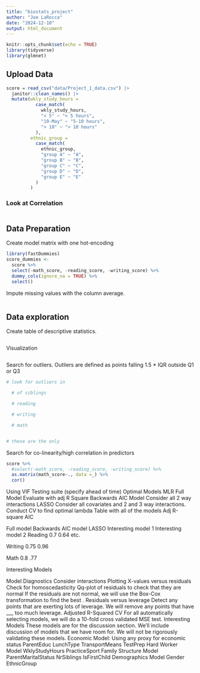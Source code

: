```yaml
---
title: "biostats_project"
author: "Joe LaRocca"
date: "2024-12-10"
output: html_document
---
```


```r
knitr::opts_chunk$set(echo = TRUE)
library(tidyverse)
library(glmnet)
```

## Upload Data


```r
score = read_csv("data/Project_1_data.csv") |>
  janitor::clean_names() |>
  mutate(wkly_study_hours = 
           case_match(
             wkly_study_hours,
             "< 5" ~ "< 5 hours",
             "10-May" ~ "5-10 hours",
             "> 10" ~ "> 10 hours"
           ),
         ethnic_group = 
           case_match(
             ethnic_group,
             "group A" ~ "A",
             "group B" ~ "B",
             "group C" ~ "C",
             "group D" ~ "D",
             "group E" ~ "E"
           )
         )

```


### Look at Correlation

```r

```



## Data Preparation

Create model matrix with one hot-encoding
```r
library(fastDummies)
score_dummies <- 
  score %>% 
  select(-math_score, -reading_score, -writing_score) %>% 
  dummy_cols(ignore_na = TRUE) %>% 
  select()

```



Impute missing values with the column average.
```r

```

## Data exploration

Create table of descriptive statistics.
```r

```



Visualization
```r

```


Search for outliers. Outliers are defined as points falling 1.5 * IQR outside Q1 or Q3
```r
# look for outliers in 

  # of siblings

  # reading

  # writing

  # math


# these are the only 
```


Search for co-linearity/high correlation in predictors
```r
score %>% 
  #select(-math_score, -reading_score, -writing_score) %>% 
  as.matrix(math_score~., data =_) %>% 
  cor()
```


Using VIF
Testing suite (specify ahead of time)
Optimal Models
MLR Full Model
Evaluate with adj R Square
Backwards AIC Model
Consider all 2 way interactions
LASSO
Consider all covariates and 2 and 3 way interactions. Conduct CV to find optimal lambda
Table with all of the models
Adj R-square
AIC



Full model
Backwards AIC model
LASSO
Interesting model 1
Interesting model 2
Reading
0.7
0.64
etc.




Writing
0.75
0.96






Math
0.8
.77









Interesting Models


Model Diagnostics
Consider interactions
Plotting
X-values versus residuals
Check for homoscedasticity
Qq-plot of residuals to check that they are normal
If the residuals are not normal, we will use the Box-Cox transformation to find the best . 
Residuals versus leverage
Detect any points that are exerting lots of leverage. We will remove any points that have ___ too much leverage. 
Adjusted R-Squared
CV
For all automatically selecting models, we will do a 10-fold cross validated MSE test. 
Interesting Models
These models are for the discussion section. We’ll include discussion of models that we have room for. We will not be rigorously validating these models. 
Economic Model: Using any proxy for economic status
ParentEduc
LunchType
TransportMeans
TestPrep
Hard Worker Model
WklyStudyHours
PracticeSport 
Family Structure Model
ParentMaritalStatus
NrSiblings
IsFirstChild
Demographics Model
Gender
EthnicGroup



